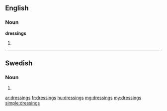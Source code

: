==English==

===Noun===
'''dressings'''

# {{plural of|dressing}}

----

==Swedish==

===Noun===
{{head|sv|noun form}}

# {{sv-noun-form-indef-gen|dressing}}

[[ar:dressings]]
[[fr:dressings]]
[[hu:dressings]]
[[mg:dressings]]
[[my:dressings]]
[[simple:dressings]]